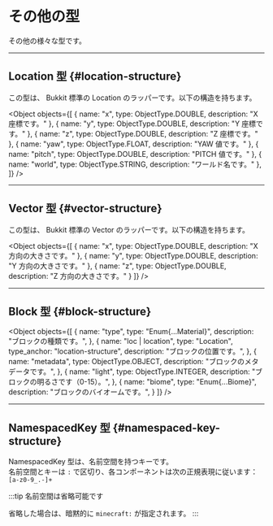 
# その他の型

その他の様々な型です。

---

## Location 型 {#location-structure}

この型は、 Bukkit 標準の Location のラッパーです。以下の構造を持ちます。

<Object objects={[
  {
    name: "x",
    type: ObjectType.DOUBLE,
    description: "X 座標です。"
  },
  {
    name: "y",
    type: ObjectType.DOUBLE,
    description: "Y 座標です。"
  },
  {
    name: "z",
    type: ObjectType.DOUBLE,
    description: "Z 座標です。"
  },
  {
    name: "yaw",
    type: ObjectType.FLOAT,
    description: "YAW 値です。"
  },
  {
    name: "pitch",
    type: ObjectType.DOUBLE,
    description: "PITCH 値です。"
  },
  {
    name: "world",
    type: ObjectType.STRING, 
    description: "ワールド名です。"
  },
]} />

---

## Vector 型 {#vector-structure}

この型は、 Bukkit 標準の Vector のラッパーです。以下の構造を持ちます。

<Object objects={[
  {
    name: "x",
    type: ObjectType.DOUBLE,
    description: "X 方向の大きさです。"
  },
  {
    name: "y",
    type: ObjectType.DOUBLE,
    description: "Y 方向の大きさです。"
  },
  {
    name: "z",
    type: ObjectType.DOUBLE,
    description: "Z 方向の大きさです。"
  }
]} />

---

## Block 型 {#block-structure}

<Object objects={[
  {
    name: "type",
    type: "Enum{...Material}",
    description: "ブロックの種類です。",
  },
  {
    name: "loc | location",
    type: "Location",
    type_anchor: "location-structure",
    description: "ブロックの位置です。",
  },
  {
    name: "metadata",
    type: ObjectType.OBJECT,
    description: "ブロックのメタデータです。",
  },
  {
    name: "light",
    type: ObjectType.INTEGER,
    description: "ブロックの明るさです（0-15）。",
  },
  {
    name: "biome",
    type: "Enum{...Biome}",
    description: "ブロックのバイオームです。",
  }
]} />

---

## NamespacedKey 型 {#namespaced-key-structure}

NamespacedKey 型は、名前空間を持つキーです。  
名前空間とキーは `:` で区切り、各コンポーネントは次の正規表現に従います：`[a-z0-9_.-]+`

:::tip 名前空間は省略可能です

省略した場合は、暗黙的に `minecraft:` が指定されます。
:::
